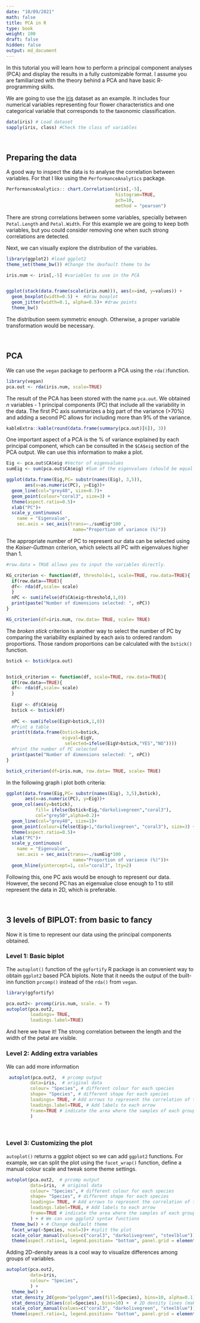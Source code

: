 ```yaml
---
date: "10/09/2021"
math: false
title: PCA in R
type: book
weight: 100
draft: false
hidden: false
output: md_document
---
```


<!--more-->

In this tutorial you will learn how to perform a principal component analyses (PCA) and display the results in a fully customizable format. I assume you are familiarized with the theory behind a PCA and have basic R-programming skills. 

We are going to use the [iris](https://archive.ics.uci.edu/ml/datasets/iris) dataset as an example. It includes four numerical variables representing four flower characteristics and one categorical variable that corresponds to the taxonomic classification. 

```r
data(iris) # Load dataset
sapply(iris, class) #Check the class of variables
```

<br> 

## Preparing the data

A good way to inspect the data is to analyse the correlation between variables. For that I like using the ``PerformanceAnalytics`` package. 

```r

PerformanceAnalytics:: chart.Correlation(iris[,-5],
                                         histogram=TRUE, 
                                         pch=10,
                                         method = "pearson")
```

There are strong correlations between some variables, specially between ``Petal.Length`` and ``Petal.Width``. For this example we are going to keep both variables, but you could consider removing one when such strong correlations are detected. 

Next, we can visually explore the distribution of the variables.
```r
library(ggplot2) #load ggplot2
theme_set(theme_bw()) #Change the deafault theme to bw 

iris.num <- iris[,-5] #variables to use in the PCA


ggplot(stack(data.frame(scale(iris.num))), aes(x=ind, y=values)) +
  geom_boxplot(width=0.5) +  #draw boxplot
  geom_jitter(width=0.1, alpha=0.5)+ #draw points
  theme_bw()

```

The distribution seem symmetric enough. Otherwise, a proper variable transformation would be necessary. 

<br>

## PCA

We can use the ``vegan`` package to perfoorm a PCA using the ``rda()``function.   

```r

library(vegan)
pca.out <- rda(iris.num, scale=TRUE)
```

The result of the PCA has been stored with the name ``pca.out``. We obtained _n_ variables - 1 principal components (PC) that include all the variability in the data. 
The first PC axis summarizes a big part of the variance (>70%) and adding a second PC allows for including more than 9% of the variance.

```r
kableExtra::kable(round(data.frame(summary(pca.out)[6]), 3))


```


One important aspect of a PCA is the % of variance explained by each principal component, which can be consulted in the ``$CA$eig`` section of the PCA output. We can use this information to make a plot.


```r

Eig <- pca.out$CA$eig #Vector of eigenvalues
sumEig <- sum(pca.out$CA$eig) #Sum of the eigenvalues (should be equal to the nummber of variables -1)

ggplot(data.frame(Eig,PC= substr(names(Eig), 3,5)), 
       aes(x=as.numeric(PC), y=Eig))+
  geom_line(col="grey40", size=0.7)+
  geom_point(colour="coral3", size=3) + 
  theme(aspect.ratio=0.5)+
  xlab("PC")+
  scale_y_continuous(
    name = "Eigenvalue",
    sec.axis = sec_axis(trans=~./sumEig*100 , 
                         name="Proportion of variance (%)"))

```

 The appropriate number of PC to represent our data can be selected using the _Kaiser-Guttman_ criterion, which selects all PC with eigenvalues higher than 1. 

```r

#row.data = TRUE allows you to input the variables directly. 

KG_criterion <- function(df, threshold=1, scale=TRUE, row.data=TRUE){
  if(row.data==TRUE){
  df<- rda(df,scale= scale)
  }
  nPC <- sum(ifelse(df$CA$eig>threshold,1,0))
  print(paste("Number of dimensions selected: ", nPC))
}

KG_criterion(df=iris.num, row.data= TRUE, scale= TRUE)


```


The _broken stick_ criterion is another way to select the number of PC by comparing the variability explained by each axis to ordered random proportions. Those random proportions can be calculated with the ``bstick()`` function. 

```r

bstick <- bstick(pca.out)


bstick_criterion <- function(df, scale=TRUE, row.data=TRUE){
  if(row.data==TRUE){
  df<- rda(df,scale= scale)
  }
  
  EigV <- df$CA$eig
  bstick <- bstick(df)
  
  nPC <- sum(ifelse(EigV>bstick,1,0))
  #Print a table
  print(t(data.frame(bstick=bstick,
                     eigval=EigV,
                      selected=ifelse(EigV>bstick,"YES","NO"))))
  #Print the number of PC selected
  print(paste("Number of dimensions selected: ", nPC))
}

bstick_criterion(df=iris.num, row.data= TRUE, scale= TRUE)


```


In the following graph i plot both criteria:


```r

ggplot(data.frame(Eig,PC= substr(names(Eig), 3,5),bstick), 
       aes(x=as.numeric(PC), y=Eig))+
  geom_col(aes(y=bstick), 
           fill= ifelse(bstick<Eig,"darkolivegreen","coral3"),
           col="grey50",alpha=0.2)+
  geom_line(col="grey40", size=1)+
  geom_point(colour=ifelse(Eig>1,"darkolivegreen", "coral3"), size=3) + 
  theme(aspect.ratio=0.5)+
  xlab("PC")+
  scale_y_continuous(
    name = "Eigenvalue",
    sec.axis = sec_axis(trans=~./sumEig*100 , 
                         name="Proportion of variance (%)"))+
  geom_hline(yintercept=1, col="coral3", lty=2)

```
Following this, one PC axis would be enough to represent our data. However, the second PC has an eigenvalue close enough to 1 to still represent the data in 2D, which is preferable. 


<br>

## 3 levels of BIPLOT: from basic to fancy

Now it is time to represent our data using the principal components obtained. 

### Level 1: Basic biplot

The ``autoplot()`` function of the ``ggfortify`` R package is an convenient way to obtain ``ggplot2`` based PCA biplots.  Note that it needs the output of the built-inn function ``prcomp()`` instead of the ``rda()`` from ``vegan``. 

```r
library(ggfortify)

pca.out2<- prcomp(iris.num, scale. = T) 
autoplot(pca.out2,
         loadings= TRUE,
         loadings.label=TRUE)
```

And here we have it! The strong correlation between the length and the width of the petal are visible. 

### Level 2: Adding extra variables

We can add more information
```r

 autoplot(pca.out2,  # prcomp output
         data=iris,  # original data
         colour= "Species", # different colour for each species
         shape= "Species", # different shape for each species
         loadings= TRUE, # Add arrows to represent the correlation of the variables with each PC
         loadings.label=TRUE, # Add labels to each arrow
         frame=TRUE # indicate the area where the samples of each group are found
         ) 
```

<br>

### Level 3: Customizing the plot

``autoplot()`` returns a ggplot object so we can add ``ggplot2`` functions. For example, we can split the plot using the ``facet_wrap()`` function, define a manual colour scale and tweak some theme settings. 

```r

autoplot(pca.out2,  # prcomp output
         data=iris,  # original data
         colour= "Species", # different colour for each species
         shape= "Species", # different shape for each species
         loadings= TRUE, # Add arrows to represent the correlation of the variables with each PC
         loadings.label=TRUE, # Add labels to each arrow
         frame=TRUE # indicate the area where the samples of each group are found
         ) + # We can use ggplot2 syntax functions
  theme_bw() + # Change deafault theme 
  facet_wrap(~Species, ncol=3)+ #split the plot
  scale_color_manual(values=c("coral3", "darkolivegreen", "steelblue"))+ #manual colours
  theme(aspect.ratio=1, legend.position= "bottom", panel.grid = element_blank()) # 1:1 plots
```


Adding 2D-density areas is a cool way to visualize differences among groups of variables. 

```r

autoplot(pca.out2, 
         data=iris,  
         colour= "Species",
         ) + 
  theme_bw() + 
  stat_density_2d(geom="polygon",aes(fill=Species), bins=10, alpha=0.1) + # 2D density polygons
  stat_density_2d(aes(col=Species), bins=10) +  # 2D density lines (make sure to number of bins are equal)
  scale_color_manual(values=c("coral3", "darkolivegreen", "steelblue"))+ 
  theme(aspect.ratio=1, legend.position= "bottom", panel.grid = element_blank()) 
```




